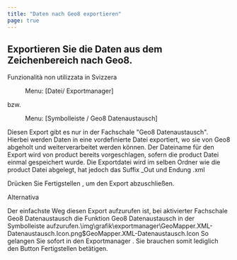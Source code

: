 ```yaml
---
title: "Daten nach Geo8 exportieren"
page: true
---
```

## Exportieren Sie die Daten aus dem Zeichenbereich nach Geo8.
<Success>
 <Bold> Funzionalit&#224; non utilizzata in Svizzera </Bold> 
</Success>

<GeoMapper> <Menu> Menu: [Datei/ Exportmanager] </Menu>  bzw.  <Menu> Menu: [Symbolleiste / Geo8 Datenaustausch] </Menu> 

<Warning>
Diesen Export gibt es nur in der Fachschale &quot;Geo8 Datenaustausch&quot;.
Hierbei werden Daten in eine vordefinierte Datei exportiert, wo sie von Geo8  <Italic> abgeholt </Italic>  und weiterverarbeitet werden k&#246;nnen.
</Warning>


<Success>
Der Dateiname f&#252;r den Export wird von  <Placeholder>product</Placeholder> bereits vorgeschlagen, sofern die  <Placeholder>product</Placeholder> Datei einmal gespeichert wurde.  Die Exportdatei wird im selben Ordner wie die  <Placeholder>product</Placeholder> Datei abgelegt, hat jedoch das Suffix  <Italic> _Out </Italic>  und Endung  <Italic> .xml </Italic> 
</Success>


Dr&#252;cken Sie  <Border>Fertigstellen</Border> , um den Export abzuschlie&#223;en. 

Alternativa

Der einfachste Weg diesen Export aufzurufen ist, bei aktivierter Fachschale  <Italic> Geo8 Datenaustausch </Italic>  die Funktion  <Italic> Geo8 Datenaustausch </Italic>  in der Symbolleiste aufzurufen.<Image>\img\grafik\exportmanager\GeoMapper.XML-Datenaustausch.Icon.png$GeoMapper.XML-Datenaustausch.Icon</Image>
So gelangen Sie  sofort in den  <Italic> Exportmanager </Italic> . Sie brauchen somit lediglich den Button  <Border>Fertigstellen</Border>  bet&#228;tigen.
</GeoMapper>